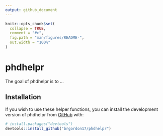 ```yaml
---
output: github_document
---
```


<!-- README.md is generated from README.Rmd. Please edit that file -->

```r
knitr::opts_chunk$set(
  collapse = TRUE,
  comment = "#>",
  fig.path = "man/figures/README-",
  out.width = "100%"
)
```
# phdhelpr

<!-- badges: start -->
<!-- badges: end -->

The goal of phdhelpr is to ...

## Installation

If you wish to use these helper functions, you can install the development version of phdhelpr from [GitHub](https://github.com/) with:

``` r
# install.packages("devtools")
devtools::install_github("brgordon17/phdhelpr")
```


